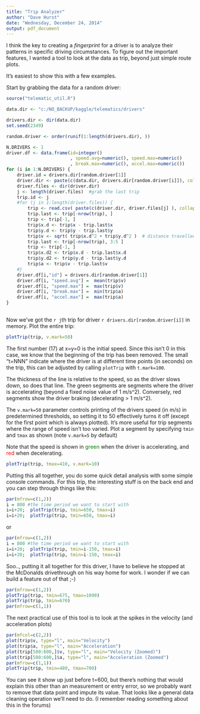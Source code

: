 ```yaml
---
title: "Trip Analyzer"
author: "Dave Hurst"
date: "Wednesday, December 24, 2014"
output: pdf_document
---
```


I think the key to creating a *fingerprint* for a driver is to analyze their patterns in specific driving circumstances.  To figure out the important features, I wanted a tool to look at the data as trip, beyond just simple route plots.

It's easiest to show this with a few examples.

Start by grabbing the data for a random driver:
```r
source("telematic_util.R")

data.dir <- "c:/NO_BACKUP/kaggle/telematics/drivers"

drivers.dir <- dir(data.dir)
set.seed(2349)

random.driver <- order(runif(1:length(drivers.dir), ))

N.DRIVERS <- 1
driver.df <- data.frame(id=integer()
                        , speed.avg=numeric(), speed.max=numeric()
                        , break.max=numeric(), accel.max=numeric())
for (i in 1:N.DRIVERS) {
    driver.id = drivers.dir[random.driver[1]]
    driver.dir <- paste(c(data.dir, drivers.dir[random.driver[i]]), collapse="/")
    driver.files <- dir(driver.dir)
    j <- length(driver.files)  #grab the last trip
    trip.id <- j
    #for (j in 1:length(driver.files)) {
        trip <- read.csv( paste(c(driver.dir, driver.files[j] ), collapse="/"))
        trip.last <- trip[-nrow(trip), ]
        trip <- trip[-1, ]
        trip$x.d <- trip$x - trip.last$x
        trip$y.d <- trip$y - trip.last$y
        trip$v <- sqrt( trip$x.d^2 + trip$y.d^2 )  # distance travelled per second
        trip.last <- trip[-nrow(trip), 3:5 ]
        trip <- trip[-1, ]
        trip$x.d2 <- trip$x.d - trip.last$x.d
        trip$y.d2 <- trip$y.d - trip.last$y.d
        trip$a <- trip$v - trip.last$v       
    #}
    driver.df[i,"id"] = drivers.dir[random.driver[1]]
    driver.df[i, "speed.avg"] =  mean(trip$v)
    driver.df[i, "speed.max"] =  max(trip$v)
    driver.df[i, "break.max"] =  min(trip$a)
    driver.df[i, "accel.max"] =  max(trip$a)
}    
    
```
Now we've got the `r j`th trip for driver `r drivers.dir[random.driver[i]]` in memory.  Plot the entire trip:  

```r
plotTrip(trip, v.mark=50) 
```
  
The first number (17) at x=y=0 is the initial speed.  Since this isn't 0 in this case, we know that the beginning of the trip has been removed.  The small "t=NNN" indicate where the driver is at different time points (in seconds) on the trip, this can be adjusted by calling `plotTrip` with `t.mark=100`.

The thickness of the line is relative to the speed, so as the driver slows down, so does that line.  The green segments are segments where the driver is accelerating (beyond a fixed noise value of 1 m/s^2). Conversely, red segments show the driver braking (decelerating > 1 m/s^2).

The `v.mark=50` parameter controls printing of the drivers speed (in m/s) in predetermined thresholds, so setting it to 50 effectively turns it off (except for the first point which is always plotted).  It's more useful for trip segments where the range of speed isn't too varied.  Plot a segment by specifying `tmin` and `tmax` as shown (note `v.mark=5` by default)

Note that the speed is shown in <span style="color:green">green</span> when the driver is accelerating, and <span style="color:red">red</span> when decelerating.  
```r
plotTrip(trip, tmax=410, v.mark=10)
```
  
Putting this all together, you do some quick detail analysis with some simple console commands.  For this trip, the interesting stuff is on the back end and you can step through things like this:  
```r
par(mfrow=c(1,2))
i = 800 #the time period we want to start with
i=i+20;  plotTrip(trip, tmin=650, tmax=i)
i=i+20;  plotTrip(trip, tmin=650, tmax=i)
```
  
or  
```r
par(mfrow=c(1,2))
i = 800 #the time period we want to start with
i=i+20;  plotTrip(trip, tmin=i-150, tmax=i)
i=i+20;  plotTrip(trip, tmin=i-150, tmax=i)
```
  
Soo.., putting it all together for this driver, I have to believe he stopped at the McDonalds drivethrough on his way home for work. I wonder if we can build a feature out of that ;-)  

```r
par(mfrow=c(1,2))
plotTrip(trip, tmin=675, tmax=1090)
plotTrip(trip, tmin=670)
par(mfrow=c(1,1))
```  
The next practical use of this tool is to look at the spikes in the velocity (and acceleration plots)
```r
par(mfcol=c(2,2))
plot(trip$v, type="l", main="Velocity")
plot(trip$a, type="l", main="Acceleration")
plot(trip[580:600,]$v, type="l", main="Velocity (Zoomed)")
plot(trip[580:600,]$a, type="l", main="Acceleration (Zoomed")
par(mfrow=c(1,1))
plotTrip(trip, tmin=480, tmax=700)
```
You can see it show up just before t=600, but there's nothing that would explain this other than an measurement or entry error, so we probably want to remove that data point and impute its value.  That looks like a general data cleaning operation we'll need to do.  (I remember reading something about this in the forums)


